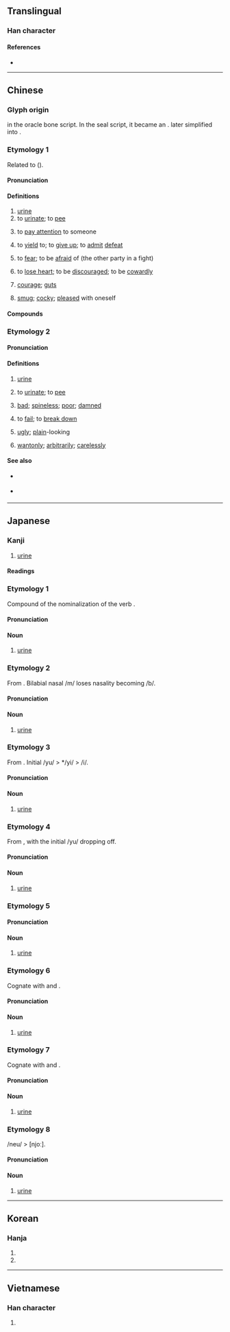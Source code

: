 {{character info}}
==Translingual==

===Han character===
{{Han char|rn=44|rad=尸|as=04|sn=7|four=77232|canj=SE|ids=⿸尸水}}

====References====
* {{Han ref|kx=0300.200|dkj=07651|dj=0596.130|hdz=20966.150|uh=5C3F|ud=23615|bh=A7BF|bd=42943}}

----

==Chinese==

===Glyph origin===
{{Han etym}}
{{liushu|p}} in the oracle bone script. In the seal script, it became an {{Han compound|尾|水|ls=ic|nocap=y|t1=tail|t2=water}}. {{zh-l|*尾}} later simplified into {{zh-l|*尸|body}}.

===Etymology 1===
{{zh-forms|alt=溺,㞙,𡲘,𡱤}}
Related to {{cog|tai-pro|*niəwᴮ||urine}} ({{zh-ref|Schuessler, 2007}}).

====Pronunciation====
{{zh-pron
|m=niào
|m-s=nyiao4
|dg=нё3
|c=niu6
|c-t=niau5
|g=nyieu5
|h=pfs=ngiau;gd=ngiau4
|j=niau3
|mb=niāu
|md=niêu
|mn=xm,qz,tp,hc,km:liō/zz,kh,tn,sx,yl,mg:jiō/tc:giō/lk:liǒ/niāu
|mn_note=liō/jiō/giō/liǒ - colloquial; niāu - literary
|mn-t=rio7/riê7/
|w=2'nyiau
|x=nyiau5
|mc=y
|oc=y
|cat=n,v,m:a
}}

====Definitions====
{{zh-hanzi}}

# [[urine]] {{zh-mw|m:泡|c:篤}}
# to [[urinate]]; to [[pee]]
# {{lb|zh|dialectal Mandarin|Jin}} to [[pay attention]] to someone
# {{lb|zh|dialectal Mandarin}} to [[yield]] to; to [[give up]]; to [[admit]] [[defeat]]
# {{lb|zh|Tianjin}} to [[fear]]; to be [[afraid]] of (the other party in a fight)
# {{lb|zh|Tianjin}} to [[lose heart]]; to be [[discouraged]]; to be [[cowardly]]
# {{lb|zh|Tianjin}} [[courage]]; [[guts]]
# {{lb|zh|Ürümqi|_|Mandarin}} [[smug]]; [[cocky]]; [[pleased]] with oneself

====Compounds====
{{zh-der|尿嘧啶|利尿|利尿劑|夜尿症|導尿|導尿管|尿出子|尿囊|尿壺|尿失禁|尿尿|尿尿把把|尿布|尿布疹|尿床|尿急|尿毒症|尿流屁滾|尿液|尿液篩檢|尿炕|尿片|尿療法|尿盆兒|尿素|尿肥|尿袋|尿道|尿道感染|尿道炎|尿酸|尿鱉|尿鱉子|屁滾尿流|屎尿|屎滾尿流|憋尿|抗利尿素|排尿|撒尿|有尿小子|泌尿|泌尿器|泌尿外科|泌尿管|無尿症|糖尿病|紙尿布|紙尿片|紙尿褲|蛋白尿|血尿|輸尿管|遺尿|頻尿|尿崩症|懶人多屎尿:laan5 jan4 do1 si2 niu6}}

===Etymology 2===
{{zh-forms}}
{{rfe|zh}}

====Pronunciation====
{{zh-pron
|m=suī
|c=seoi1,syu4
|c_note=seoi1 - literary; syu4 - vernacular
|mn-t=sui1/su1
|mn-t_note=sui1 - literary; su1 - vernacular
|w=1sr
|cat=n,v,m:a,m:adv
}}

====Definitions====
{{zh-hanzi}}

# {{lb|zh|colloquial}} [[urine]]
# {{lb|zh|colloquial}} to [[urinate]]; to [[pee]]
# {{lb|zh|dialectal Mandarin}} [[bad]]; [[spineless]]; [[poor]]; [[damned]]
# {{lb|zh|Wuhan}} to [[fail]]; to [[break down]]
# {{lb|zh|Wuhan}} [[ugly]]; [[plain]]-looking
# {{lb|zh|Wuhan}} [[wantonly]]; [[arbitrarily]]; [[carelessly]]

====See also====
* {{q|Mandarin}} {{zh-l|噓噓}}
* {{q|Cantonese}} {{zh-l|殊殊|tr=syu4 syu4-2}}

----

==Japanese==

===Kanji===
{{ja-kanji|grade=c|rs=尸04}}

# [[urine]]

====Readings====
{{ja-readings
|goon=にょう<ねう
|kanon=じょう<でう
|kun=ゆまり-, ゆばり-, いばり-, ばり-
}}

===Etymology 1===
Compound of {{m|ja|湯|tr=yu||warm water}} the nominalization of the verb {{m|ja|放る|tr=maru||excrete}}.

====Pronunciation====
{{ja-pron|yomi=k|ゆまり}}

====Noun====
{{ja-noun|ゆまり}}

# [[urine]]

===Etymology 2===
From {{m|ja|尿|tr=yumari}}. Bilabial nasal /m/ loses nasality becoming /b/.

====Pronunciation====
{{ja-pron|yomi=k|ゆばり}}

====Noun====
{{ja-noun|ゆばり}}

# [[urine]]

===Etymology 3===
From {{m|ja|尿|tr=yubari}}. Initial /yu/ > */yi/ > /i/.

====Pronunciation====
{{ja-pron|yomi=k|いばり}}

====Noun====
{{ja-noun|いばり}}

# [[urine]]

===Etymology 4===
From {{m|ja|尿|tr=yubari}}, with the initial /yu/ dropping off.

====Pronunciation====
{{ja-pron|yomi=k|ばり}}

====Noun====
{{ja-noun|ばり}}

# [[urine]]

===Etymology 5===

====Pronunciation====
{{ja-pron|yomi=k|しと}}

====Noun====
{{ja-noun|しと}}

# [[urine]]

===Etymology 6===
Cognate with {{m|ja|尿|tr=shito}} and {{m|ja|尿|tr=shii}}.

====Pronunciation====
{{ja-pron|yomi=k|しし}}

====Noun====
{{ja-noun|しし}}

# [[urine]]

===Etymology 7===
Cognate with {{m|ja|尿|tr=shito}} and {{m|ja|尿|tr=shishi}}.

====Pronunciation====
{{ja-pron|yomi=k|しい}}

====Noun====
{{ja-noun|しい}}

# [[urine]]

===Etymology 8===
/neu/ > [njoː].

====Pronunciation====
{{ja-pron|yomi=goon|にょう}}

====Noun====
{{ja-noun|にょう|hhira=ねう}}

# [[urine]]

----

==Korean==

===Hanja===
{{ko-hanja|오줌|뇨||요}}

# {{hanja form of|뇨|[[urine]]}}
# {{hanja form of|요|[[urine]] (South Korea)}}

----

==Vietnamese==

===Han character===
{{vi-hantu|[[niếu]], [[niệu]]|rs=尸04}}

# {{rfdef|vi|sort=尸04}}
